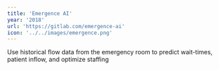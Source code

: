 ```yaml
---
title: 'Emergence AI'
year: '2018'
url: 'https://gitlab.com/emergence-ai'
icon: '../../images/emergence.png'
---
```


Use historical flow data from the emergency room to predict wait-times, patient inflow, and optimize staffing
